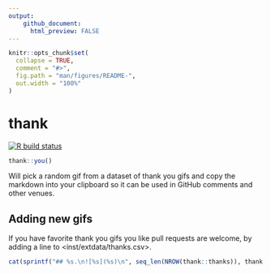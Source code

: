 ```yaml
---
output:
    github_document:
      html_preview: FALSE
---
```


<!-- README.md is generated from README.Rmd. Please edit that file -->

```r
knitr::opts_chunk$set(
  collapse = TRUE,
  comment = "#>",
  fig.path = "man/figures/README-",
  out.width = "100%"
)
```

# thank

<!-- badges: start -->
[![R build status](https://github.com/jimhester/thank/workflows/R-CMD-check/badge.svg)](https://github.com/jimhester/thank/actions)
<!-- badges: end -->

``` r
thank::you()
```

Will pick a random gif from a dataset of thank you gifs and copy the markdown into your clipboard so it can be used in GitHub comments and other venues.

## Adding new gifs

If you have favorite thank you gifs you like pull requests are welcome, by adding a line to <inst/extdata/thanks.csv>.

```r
cat(sprintf("## %s.\n![%s](%s)\n", seq_len(NROW(thank::thanks)), thank::thanks$text, thank::thanks$url), sep = "\n")
```

